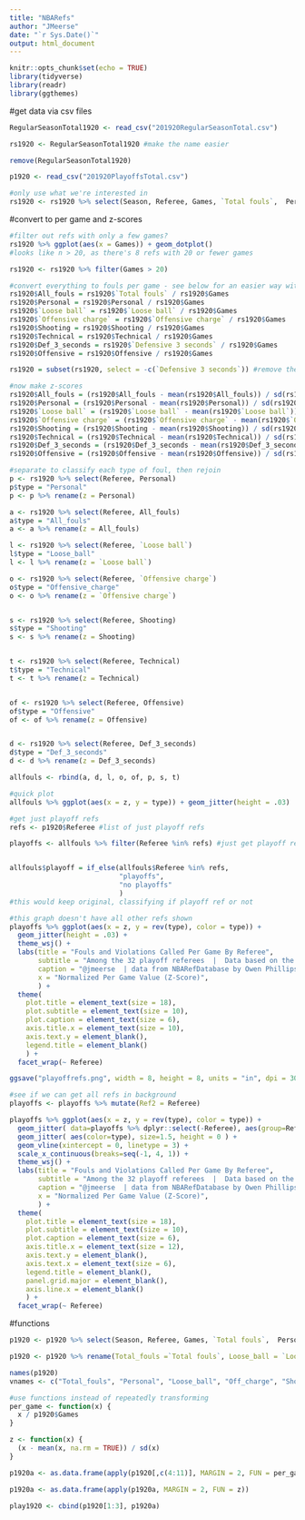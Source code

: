 ```yaml
---
title: "NBARefs"
author: "JMeerse"
date: "`r Sys.Date()`"
output: html_document
---
```


```r
knitr::opts_chunk$set(echo = TRUE)
library(tidyverse)
library(readr)
library(ggthemes)


```
#get data via csv files
```r
RegularSeasonTotal1920 <- read_csv("201920RegularSeasonTotal.csv")

rs1920 <- RegularSeasonTotal1920 #make the name easier

remove(RegularSeasonTotal1920)

p1920 <- read_csv("201920PlayoffsTotal.csv") 

#only use what we're interested in
rs1920 <- rs1920 %>% select(Season, Referee, Games, `Total fouls`,  Personal, `Loose ball`, `Offensive charge`, Shooting, Technical, `Defensive 3 seconds`, Offensive)

```

#convert to per game and z-scores
```r

#filter out refs with only a few games?
rs1920 %>% ggplot(aes(x = Games)) + geom_dotplot() 
#looks like n > 20, as there's 8 refs with 20 or fewer games

rs1920 <- rs1920 %>% filter(Games > 20)

#convert everything to fouls per game - see below for an easier way with a function
rs1920$All_fouls = rs1920$`Total fouls` / rs1920$Games
rs1920$Personal = rs1920$Personal / rs1920$Games
rs1920$`Loose ball` = rs1920$`Loose ball` / rs1920$Games
rs1920$`Offensive charge` = rs1920$`Offensive charge` / rs1920$Games
rs1920$Shooting = rs1920$Shooting / rs1920$Games
rs1920$Technical = rs1920$Technical / rs1920$Games
rs1920$Def_3_seconds = rs1920$`Defensive 3 seconds` / rs1920$Games
rs1920$Offensive = rs1920$Offensive / rs1920$Games

rs1920 = subset(rs1920, select = -c(`Defensive 3 seconds`)) #remove the original def 3 sec b/c we renamed it

#now make z-scores
rs1920$All_fouls = (rs1920$All_fouls - mean(rs1920$All_fouls)) / sd(rs1920$All_fouls)
rs1920$Personal = (rs1920$Personal - mean(rs1920$Personal)) / sd(rs1920$Personal)
rs1920$`Loose ball` = (rs1920$`Loose ball` - mean(rs1920$`Loose ball`)) / sd(rs1920$`Loose ball`)
rs1920$`Offensive charge` = (rs1920$`Offensive charge` - mean(rs1920$`Offensive charge`)) / sd(rs1920$`Offensive charge`)
rs1920$Shooting = (rs1920$Shooting - mean(rs1920$Shooting)) / sd(rs1920$Shooting)
rs1920$Technical = (rs1920$Technical - mean(rs1920$Technical)) / sd(rs1920$Technical)
rs1920$Def_3_seconds = (rs1920$Def_3_seconds - mean(rs1920$Def_3_seconds)) / sd(rs1920$Def_3_seconds)
rs1920$Offensive = (rs1920$Offensive - mean(rs1920$Offensive)) / sd(rs1920$Offensive)

#separate to classify each type of foul, then rejoin
p <- rs1920 %>% select(Referee, Personal)
p$type = "Personal"
p <- p %>% rename(z = Personal)

a <- rs1920 %>% select(Referee, All_fouls)
a$type = "All_fouls"
a <- a %>% rename(z = All_fouls)

l <- rs1920 %>% select(Referee, `Loose ball`)
l$type = "Loose_ball"
l <- l %>% rename(z = `Loose ball`)

o <- rs1920 %>% select(Referee, `Offensive charge`)
o$type = "Offensive_charge"
o <- o %>% rename(z = `Offensive charge`)


s <- rs1920 %>% select(Referee, Shooting)
s$type = "Shooting"
s <- s %>% rename(z = Shooting)


t <- rs1920 %>% select(Referee, Technical)
t$type = "Technical"
t <- t %>% rename(z = Technical)


of <- rs1920 %>% select(Referee, Offensive)
of$type = "Offensive"
of <- of %>% rename(z = Offensive)


d <- rs1920 %>% select(Referee, Def_3_seconds)
d$type = "Def_3_seconds"
d <- d %>% rename(z = Def_3_seconds)

allfouls <- rbind(a, d, l, o, of, p, s, t)

#quick plot
allfouls %>% ggplot(aes(x = z, y = type)) + geom_jitter(height = .03)

#get just playoff refs
refs <- p1920$Referee #list of just playoff refs

playoffs <- allfouls %>% filter(Referee %in% refs) #just get playoff refs performance in the season


allfouls$playoff = if_else(allfouls$Referee %in% refs,
                           "playoffs", 
                           "no playoffs"
                           ) 
#this would keep original, classifying if playoff ref or not

#this graph doesn't have all other refs shown
playoffs %>% ggplot(aes(x = z, y = rev(type), color = type)) + 
  geom_jitter(height = .03) +
  theme_wsj() +
  labs(title = "Fouls and Violations Called Per Game By Referee",
       subtitle = "Among the 32 playoff referees  |  Data based on the 2019-20 regular season",
       caption = "@jmeerse  | data from NBARefDatabase by Owen Phillips",
       x = "Normalized Per Game Value (Z-Score)",
       ) + 
  theme(
    plot.title = element_text(size = 18),
    plot.subtitle = element_text(size = 10),
    plot.caption = element_text(size = 6),
    axis.title.x = element_text(size = 10),
    axis.text.y = element_blank(),
    legend.title = element_blank()
    ) +
  facet_wrap(~ Referee)

ggsave("playoffrefs.png", width = 8, height = 8, units = "in", dpi = 300)

#see if we can get all refs in background
playoffs <- playoffs %>% mutate(Ref2 = Referee)

playoffs %>% ggplot(aes(x = z, y = rev(type), color = type)) +
  geom_jitter( data=playoffs %>% dplyr::select(-Referee), aes(group=Ref2), color="grey", size=0.7, alpha=0.5, height = .03) +
  geom_jitter( aes(color=type), size=1.5, height = 0 ) +
  geom_vline(xintercept = 0, linetype = 3) +
  scale_x_continuous(breaks=seq(-1, 4, 1)) +
  theme_wsj() +
  labs(title = "Fouls and Violations Called Per Game By Referee",
       subtitle = "Among the 32 playoff referees  |  Data based on the 2019-20 regular season",
       caption = "@jmeerse  | data from NBARefDatabase by Owen Phillips",
       x = "Normalized Per Game Value (Z-Score)",
       ) + 
  theme(
    plot.title = element_text(size = 18),
    plot.subtitle = element_text(size = 10),
    plot.caption = element_text(size = 6),
    axis.title.x = element_text(size = 12),
    axis.text.y = element_blank(),
    axis.text.x = element_text(size = 6),
    legend.title = element_blank(),
    panel.grid.major = element_blank(),
    axis.line.x = element_blank()
    ) +
  facet_wrap(~ Referee)


```

#functions
```r
p1920 <- p1920 %>% select(Season, Referee, Games, `Total fouls`,  Personal, `Loose ball`, `Offensive charge`, Shooting, Technical, `Defensive 3 seconds`, Offensive)

p1920 <- p1920 %>% rename(Total_fouls =`Total fouls`, Loose_ball = `Loose ball`, Off_charge = `Offensive charge`, Def_3_seconds = `Defensive 3 seconds`)

names(p1920)
vnames <- c("Total_fouls", "Personal", "Loose_ball", "Off_charge", "Shooting", "Technical", "Def_3_seconds", "Offensive")

#use functions instead of repeatedly transforming
per_game <- function(x) {
  x / p1920$Games
}

z <- function(x) {
  (x - mean(x, na.rm = TRUE)) / sd(x) 
}

p1920a <- as.data.frame(apply(p1920[,c(4:11)], MARGIN = 2, FUN = per_game))

p1920a <- as.data.frame(apply(p1920a, MARGIN = 2, FUN = z))

play1920 <- cbind(p1920[1:3], p1920a)




```